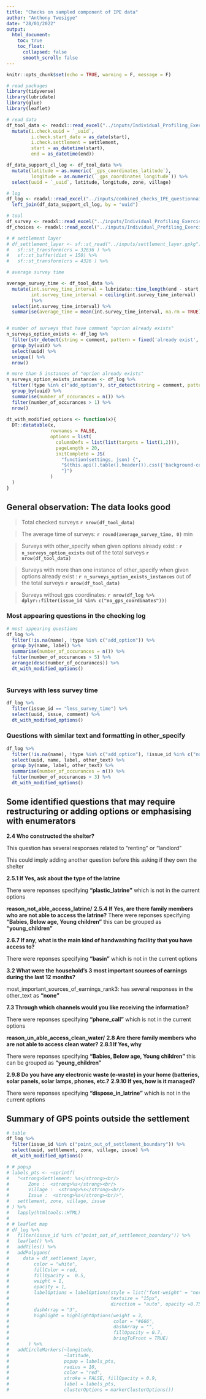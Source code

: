 ```yaml
---
title: "Checks on sampled component of IPE data"
author: "Anthony Twesigye"
date: "28/01/2022"
output: 
  html_document:
    toc: true
    toc_float:
      collapsed: false
      smooth_scroll: false
---
```


```r
knitr::opts_chunk$set(echo = TRUE, warning = F, message = F)

# read packages
library(tidyverse)
library(lubridate)
library(glue)
library(leaflet)

# read data 
df_tool_data <- readxl::read_excel("../inputs/Individual_Profiling_Exercise_Questionnaire_for_Sampled_Households.xlsx") %>% 
  mutate(i.check.uuid = `_uuid`,
         i.check.start_date = as_date(start),
         i.check.settlement = settlement,
         start = as_datetime(start),
         end = as_datetime(end))

df_data_support_cl_log <- df_tool_data %>% 
  mutate(latitude = as.numeric(`_gps_coordinates_latitude`),	
         longitude = as.numeric(`_gps_coordinates_longitude`)) %>% 
  select(uuid = `_uuid`, latitude, longitude, zone, village)

# log
df_log <- readxl::read_excel("../inputs/combined_checks_IPE_questionnaire_for_sampled_households.xlsx") %>% 
  left_join(df_data_support_cl_log, by = "uuid")

# tool
df_survey <- readxl::read_excel("../inputs/Individual_Profiling_Exercise_Tool.xlsx", sheet = "survey")
df_choices <- readxl::read_excel("../inputs/Individual_Profiling_Exercise_Tool.xlsx", sheet = "choices")

# # settlement layer
# df_settlement_layer <- sf::st_read("../inputs/settlement_layer.gpkg") %>%
#   sf::st_transform(crs = 32636 ) %>% 
#   sf::st_buffer(dist = 150) %>% 
#   sf::st_transform(crs = 4326 ) %>% 

# average survey time

average_survey_time <- df_tool_data %>% 
  mutate(int.survey_time_interval = lubridate::time_length(end - start, unit = "min"),
         int.survey_time_interval = ceiling(int.survey_time_interval)
         )%>% 
  select(int.survey_time_interval) %>% 
  summarise(average_time = mean(int.survey_time_interval, na.rm = TRUE))


# number of surveys that have comment "oprion already exists"
n_surveys_option_exists <- df_log %>% 
  filter(str_detect(string = comment, pattern = fixed('already exist', ignore_case = TRUE))) %>% 
  group_by(uuid) %>% 
  select(uuid) %>% 
  unique() %>% 
  nrow()

# more than 5 instances of "oprion already exists"
n_surveys_option_exists_instances <- df_log %>% 
  filter(!type %in% c("add_option"), str_detect(string = comment, pattern = fixed('already exist', ignore_case = TRUE))) %>% 
  group_by(uuid) %>% 
  summarise(number_of_occurances = n()) %>% 
  filter(number_of_occurances > 1) %>% 
  nrow()
  
dt_with_modified_options <- function(x){
  DT::datatable(x,
                rownames = FALSE,
                options = list(
                  columnDefs = list(list(targets = list(1,2))),
                  pageLength = 20,
                  initComplete = JS(
                    "function(settings, json) {",
                    "$(this.api().table().header()).css({'background-color': '#333', 'color': '#fff'});",
                    "}")
                )
  )
}

```


## General observation: The data looks good

>Total checked surveys **`r nrow(df_tool_data)`**

>The average time of surveys: **`r round(average_survey_time, 0)`** min

>Surveys with other_specify when given options already exist : **`r n_surveys_option_exists`** out of the total surveys **`r nrow(df_tool_data)`**

>Surveys with more than one instance of other_specify when given options already exist : **`r n_surveys_option_exists_instances`** out of the total surveys **`r nrow(df_tool_data)`**

>Surveys without gps coordinates: **`r nrow(df_log %>% dplyr::filter(issue_id %in% c("no_gps_coordinates")))`**

### Most appearing questions in the checking log

```r
# most appearing questions
df_log %>% 
  filter(!is.na(name), !type %in% c("add_option")) %>% 
  group_by(name, label) %>% 
  summarise(number_of_occurances = n()) %>% 
  filter(number_of_occurances > 5) %>% 
  arrange(desc(number_of_occurances)) %>% 
  dt_with_modified_options()
  
```
### Surveys with less survey time

```r
df_log %>% 
  filter(issue_id == "less_survey_time") %>% 
  select(uuid, issue, comment) %>% 
  dt_with_modified_options()

```

### Questions with similar text and formatting in other_specify

```r
df_log %>% 
  filter(!is.na(name), !type %in% c("add_option"), !issue_id %in% c("no_gps_coordinates")) %>% 
  select(uuid, name, label, other_text) %>% 
  group_by(name, label, other_text) %>% 
  summarise(number_of_occurances = n()) %>% 
  filter(number_of_occurances > 3) %>% 
  dt_with_modified_options()

```

## Some identified questions that may require restructuring or adding options or emphasising with enumerators

**2.4 Who constructed the shelter?**

This question has several responses related to "renting" or "landlord"

This could imply adding another question before this asking if they own the shelter 

**2.5.1 If Yes, ask about the type of the latrine**

There were reponses specifying **"plastic_latrine"** which is not in the current options

**reason_not_able_access_latrine/**
**2.5.4 If Yes, are there family members who are not able to access the latrine?**
There were reponses specifying **"Babies, Below age, Young children"** this can be grouped as **"young_children"**

**2.6.7 If any, what is the main kind of handwashing facility that you have access to?**

There were reponses specifying **"basin"** which is not in the current options

**3.2 What were the household's 3 most important sources of earnings during the last 12 months? **

most_important_sources_of_earnings_rank3: has several responses in the other_text as **"none"**

**7.3 Through which channels would you like receiving the information?**

There were reponses specifying **"phone_call"** which is not in the current options

**reason_un_able_access_clean_water/**
**2.8 Are there family members who are not able to access clean water?**
**2.8.1 If Yes, why**

There were reponses specifying **"Babies, Below age, Young children"** this can be grouped as **"young_children"**

**2.9.8 Do you have any electronic waste (e-waste) in your home (batteries, solar panels, solar lamps, phones, etc.?**
**2.9.10 If yes, how is it managed?**

There were reponses specifying **"dispose_in_latrine"** which is not in the current options



## Summary of GPS points outside the settlement


```r
# table
df_log %>%
  filter(issue_id %in% c("point_out_of_settlement_boundary")) %>%
  select(uuid, settlement, zone, village, issue) %>% 
  dt_with_modified_options()

# # popup
# labels_pts <- ~sprintf(
#   "<strong>Settlement: %s</strong><br/>
#       Zone :  <strong>%s</strong><br/>
#       Village :  <strong>%s</strong><br/>
#       Issue :  <strong>%s</strong><br/>",
#   settlement, zone, village, issue
# ) %>%
#   lapply(htmltools::HTML)
# 
# # leaflet map
# df_log %>%
#   filter(issue_id %in% c("point_out_of_settlement_boundary")) %>%
#   leaflet() %>%
#   addTiles() %>%
#   addPolygons(
#     data = df_settlement_layer,
#         color = "white",
#         fillColor = red,
#         fillOpacity =  0.5,
#         weight = 1,
#         opacity = 1,
#         labelOptions = labelOptions(style = list("font-weight" = "normal", padding = "3px 8px"),
#                                     textsize = "15px",
#                                     direction = "auto", opacity =0.75),
#         dashArray = "3",
#         highlight = highlightOptions(weight = 3,
#                                      color = "#666",
#                                      dashArray = "",
#                                      fillOpacity = 0.7,
#                                      bringToFront = TRUE)
#       ) %>% 
#   addCircleMarkers(~longitude,
#                    ~latitude,
#                    popup = labels_pts,
#                    radius = 10,
#                    color = "red",
#                    stroke = FALSE, fillOpacity = 0.9,
#                    label = labels_pts,
#                    clusterOptions = markerClusterOptions())

```

